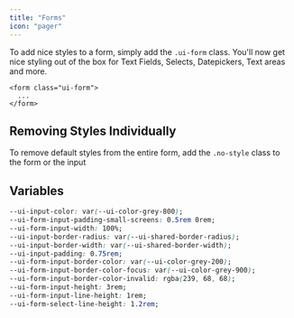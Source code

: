 ```yaml
---
title: "Forms"
icon: "pager"
---
```


To add nice styles to a form, simply add the `.ui-form` class. You'll now get nice styling out of the box for Text Fields, Selects, Datepickers, Text areas and more.

```erb
<form class="ui-form">
  ... 
</form>
```

## Removing Styles Individually

To remove default styles from the entire form, add the `.no-style` class to the form or the input

## Variables

```css
--ui-input-color: var(--ui-color-grey-800);
--ui-form-input-padding-small-screens: 0.5rem 0rem;
--ui-form-input-width: 100%;
--ui-input-border-radius: var(--ui-shared-border-radius);
--ui-input-border-width: var(--ui-shared-border-width);
--ui-input-padding: 0.75rem;
--ui-form-input-border-color: var(--ui-color-grey-200);
--ui-form-input-border-color-focus: var(--ui-color-grey-900);
--ui-form-input-border-color-invalid: rgba(239, 68, 68);
--ui-form-input-height: 3rem;
--ui-form-input-line-height: 1rem;
--ui-form-select-line-height: 1.2rem;
```